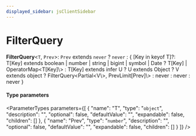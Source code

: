 ```yaml
---
displayed_sidebar: jsClientSidebar
---
```



# FilterQuery

 **FilterQuery**<`T`, `Prev`\>: `Prev` extends `never` ? `never` : { [Key in keyof T]?: T[Key] extends boolean \| number \| string \| bigint \| symbol \| Date ? T[Key] \| OperatorMap<T[Key]\\> : T[Key] extends infer U ? U extends Object ? V extends object ? FilterQuery<Partial<V\\>, PrevLimit[Prev]\\> : never : never : never }

#### Type parameters

<ParameterTypes parameters={[
  {
    "name": "T",
    "type": "`object`",
    "description": "",
    "optional": false,
    "defaultValue": "",
    "expandable": false,
    "children": []
  },
  {
    "name": "Prev",
    "type": "`number`",
    "description": "",
    "optional": false,
    "defaultValue": "",
    "expandable": false,
    "children": []
  }
]} />
